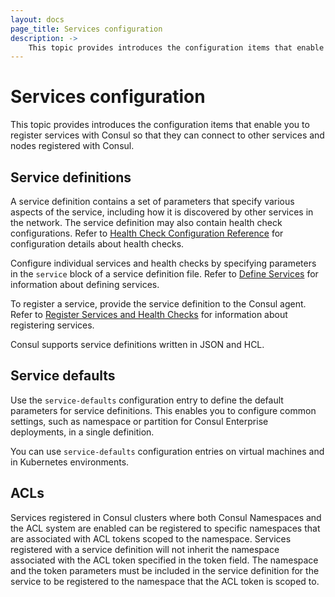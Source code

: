 ```yaml
---
layout: docs
page_title: Services configuration
description: ->
    This topic provides introduces the configuration items that enable you to register services with Consul so that they can connect to other services and nodes registered with Consul. 
---
```


# Services configuration 

This topic provides introduces the configuration items that enable you to register services with Consul so that they can connect to other services and nodes registered with Consul.

## Service definitions

A service definition contains a set of parameters that specify various aspects of the service, including how it is discovered by other services in the network. The service definition may also contain health check configurations. Refer to [Health Check Configuration Reference](/consul/docs/reference/service/health-check) for configuration details about health checks. 

Configure individual services and health checks by specifying parameters in the `service` block of a service definition file. Refer to [Define Services](/consul/docs/register/service/vm/define) for information about defining services. 

To register a service, provide the service definition to the Consul agent. Refer to [Register Services and Health Checks](/consul/docs/register/service/vm) for information about registering services. 

Consul supports service definitions written in JSON and HCL.

## Service defaults

Use the `service-defaults` configuration entry to define the default parameters for service definitions. This enables you to configure common settings, such as namespace or partition for Consul Enterprise deployments, in a single definition.

You can use `service-defaults` configuration entries on virtual machines and in Kubernetes environments.  

## ACLs

Services registered in Consul clusters where both Consul Namespaces and the ACL system are enabled can be registered to specific namespaces that are associated with ACL tokens scoped to the namespace. Services registered with a service definition will not inherit the namespace associated with the ACL token specified in the token field. The namespace and the token parameters must be included in the service definition for the service to be registered to the namespace that the ACL token is scoped to.